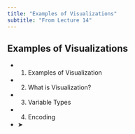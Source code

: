 ```yaml
---
title: "Examples of Visualizations"
subtitle: "From Lecture 14"
---
```


## Examples of Visualizations

- 1. Examples of Visualization
- 2. What is Visualization?
- 3. Variable Types
- 4. Encoding
- ➤


